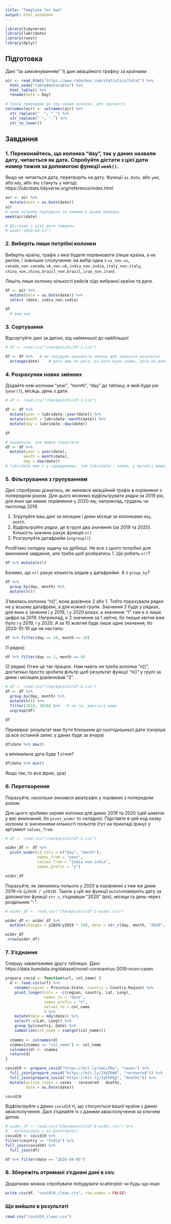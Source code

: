 ```yaml
---
title: "Template for hw4"
output: html_notebook
---
```


```r
library(tidyverse)
library(lubridate)
library(rvest)
library(dplyr)
```

## Підготовка
Дані "за замовчуванням"
1) дані авіаційного трафіку за країнами
```r
air <- read_html("https://www.radarbox.com/statistics/total") %>%
  html_node("table#datatable") %>%
  html_table() %>%
  rename(date = Day)

# Трохи приведемо до лау назви колонок, для зручності
colnames(air) <- colnames(air) %>%
  str_replace("  ", "_") %>%
  str_replace(" ", ".") %>%
  str_to_lower()
```

## Завдання

### 1. Переконайтесь, що колонка "day", так у даних назвали дату, читається як дата. Спробуйте дістати з цієї дати номер тижня за допомогою функції `week()`.

Якщо не читається дата, перетворіть на дату. Функції `as.Date`, або `ymd`, або `mdy`, або `dmy` стануть у нагоді. https://lubridate.tidyverse.org/reference/index.html

```r
air <- air %>%
  mutate(date = as.Date(date))
air
# нема потреби групувати за тижнем в цьому випадку
week(air$date)

# Дістаємо з цієї дати тиждень:
# week("2020-04-12")
```

### 2. Виберіть лише потрібні колонки
Виберіть країну, трафік з якої будете порівнювати (лише країна, а не регіон, і зовнішнє сполучення: на вибір одна з `us_non.us`, `canada_non.canada`, `uk_non.uk`, `india_non.india`, `italy_non.italy`, `china_non.china`, `brazil_non.brazil`, `iran_non.iran`).

Лишіть лише колонку кількості рейсів з/до вибраної країни та дати.

```r
df <- air %>%
  mutate(date = as.Date(date)) %>%
  select (date, india_non.india)

df
  # ваш код
```

### 3. Сортування
Відсортуйте дані за датою, від найменшої до найбільшої

```r
# df <- read.csv("checkpoints/df-2.csv")

df <- df %>%   # не забудьмо присвоїти змінну щоб записати результат
  arrange(date)    # дата вже як дата, as.Date було зайве, хоча на роботу не впливало. Так само ви вже робили раніше селект. Так, це все потенційно можна з'єднати в одному пайплайні, але для навчання простіше розбивати задачу на частини.
```

### 4. Розрахунок нових змінних
Додайте нові колонки "year", "month", "day" до таблиці, в якій буде рік (`year()`), місяць, день з дати.
```r
# df <- read.csv("checkpoints/df-3.csv")

df <- df %>%
  mutate(year = lubridate::year(date)) %>%
  mutate(month = lubridate::month(date)) %>%
  mutate(day = lubridate::day(date))

df

# правильно, але можна спростити:
df <- df %>%
  mutate(year = year(date),
        month = month(date),
        day = day(date))
# lubridate вже є у середдовищі, тож lubridate:: зайве, у мутейті можна писати одразу декілька колонок, щоб не повторювати "mutate" тричі. Це просто стилістика, цей код працює там само, як попередній варіант


```

### 5. Фільтрування з групуванням
Далі спробуємо дізнатись, як змінився авіаційний трафік в порівнянні з попереднім роком. Для цього можемо відфільтрувати рядки за 2019 рік, для яких ще немає порівняння у 2020-му, наприклад, грудень чи листопад 2019.

1) Згрупуйте ваш дані за місяцем і днем місяця за колонками `day`, `month`.
2) Відфільтруйте рядки, де в групі два значення (за 2019 та 2020). Кількість значень рахує функція `n()`
3) Розгрупуйте датафрейм (`ungroup()`)

Розіб'ємо складну задачу на дрібніші. Не все з цього потрібно для виконання завдання, але треба щоб розбратись
1. Що робить `n()`?
```r
df %>% mutate(n())
```
Бачимо, що `n()` рахує кількість рядків у датафреймі.
А з `group_by`?
```r
df %>%
  group_by(day, month) %>%
  mutate(n())
```
З'явилась колонка "n()", вона дорівнює 2 або 1. Тобто порахували рядки не у всьому датафремі, а для кожної групи. Значення 2 буде у рядках, для яких є зачення і у 2019, і у 2020 роках, а значення "1" там е є лише цифра за 2019. Наприклад, є 2 значення за 1 квітня, бо перше квітня вже було і у 2019, і у 2020. А за 10 жовтня буде лише одне значення, бо 2020-10-10 ще не настало:
```r
df %>% filter(day == 10, month == 10)
```
(1 рядок)
```r
df %>% filter(day == 1, month == 4)
```
(2 рядки)
Отже це так працює. Нам навіть не треба колонка "n()", достатньо просто зробити фільтр щоб результат функції "n()" у групі за днем і місяцем дорівнював "2".

```r
# df <- read.csv("checkpoints/df-4.csv")
df <- df %>%
  group_by(day, month) %>%
  mutate(n()) %>%
  filter(2019, 2020) %>%   # не те, дивіться вище
  ungroup(df)

df

```

Перевірка: результат має бути близьким до сьогоднішньої дати (скоріше за все останній запис у даних буде за вчора)
```r
df$date %>% max()
```
а мінімальна дата буде 1 січня?
```r
df$date %>% min()
```
Якщо так, то все вірно, ура)

### 6. Перетворення
Порахуйте, наскільки знизився авіатрафік у порівянні з попереднім роком.

Для цього зробимо окремі колонки для даних 2019 та 2020 (цей шматок у вас виконаний, бо `pivot_wider` то складно). Підставте в цей код назву колонки зі значеннями кількості польотів (тут на прикладі Ірану) у аргумент `values_from`:
```r
# df <- read.csv("checkpoints/df-5.csv")

wider_df <- df %>% 
  pivot_wider(id_cols = c("day", "month"),
              names_from = "year",
              values_from = "india_non.india",
              names_prefix = "y")

wider_df

```

Порахуйте, як змінились польоти у 2020 в порівнянні з тим же днем 2019-го (`y2020 / y2019`).
Також у цій же функції `mutate`поверніть дату за допомогою функції `str_c`, з'єднавши "2020" (рік), місяци та день через роздільник "-".
```r
# wider_df <- read.csv("checkpoints/df-5-wider.csv")

wider_df <- wider_df %>%
  mutate(changes = y2020/y2019 * 100, date = str_c(day, month, "2020", sep = "-"))

wider_df
 nrow(wider_df) 

```

### 7. З'єднання

Спершу завантажимо другу таблицю.
Дані: https://data.humdata.org/dataset/novel-coronavirus-2019-ncov-cases
```r
prepare_covid <- function(url, col_name) {
  d <- read.csv(url) %>%
    rename(region = Province.State, country = Country.Region) %>%
    pivot_longer(cols = -c(region, country, Lat, Long),
                 names_to = "date",
                 names_prefix = "X",
                 values_to = col_name
                 ) %>%
    mutate(date = mdy(date)) %>%
    select(-c(Lat, Long)) %>%
    group_by(country, date) %>%
    summarise(col_name = sum(get(col_name)))
  
  cnames <- colnames(d)
  cnames[cnames == "col_name"] <- col_name
  colnames(d) <- cnames
  return(d)
}

covid19 <- prepare_covid("https://bit.ly/3aLLfKw", "cases") %>%
  full_join(prepare_covid("https://bit.ly/2XdZ6W0", "recovered")) %>%
  full_join(prepare_covid("https://bit.ly/2yEhPQg", "deaths")) %>%
  mutate(active_cases = cases - recovered - deaths,
         date = as.Date(date))

covid19
```

Відфільтруйте з даних `covid19` ті, що стосуються вашої країни з даних авіасполучення. Далі з'єднайте їх з даними авіасполучення за ключем датою

```r
# wider_df <- read.csv("checkpoints/df-6-wider.csv") %>%
#   mutate(date = as.Date(date))
covid19 <- covid19 %>%
filter(country == "India") %>%
full_join(covid19) %>%
  full_join(df)

df %>% filter(date == "2020-04-05")


```

### 8. Збережіть отримані з'єднані дані в csv.
Додатково можна спробувати побудувати scatterplot чи будь-що інше
```r
write.csv(df, "covid19_clean.csv", row.names = FALSE)
```


### Що вийшло в результаті 
```r
read.csv("covid19_clean.csv")
```

